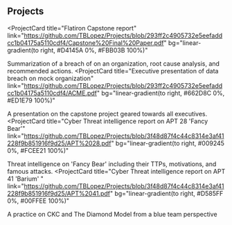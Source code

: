 ## Projects

<ProjectCard
  title="Flatiron Capstone report"
  link="https://github.com/TBLopez/Projects/blob/293ff2c4905732e5eefaddcc1b04175a5110cdf4/Capstone%20Final%20Paper.pdf"
  bg="linear-gradient(to right, #D4145A 0%, #FBB03B 100%)"
>
Summarization of a breach of on an organization, root cause analysis,
and recommended actions.
</ProjectCard>
<ProjectCard
  title="Executive presentation of data breach on mock organization"
  link="https://github.com/TBLopez/Projects/blob/293ff2c4905732e5eefaddcc1b04175a5110cdf4/ACME.pdf"
  bg="linear-gradient(to right, #662D8C 0%, #ED1E79 100%)"
>
  A presentation on the capstone project geared towards all executives.
</ProjectCard>
<ProjectCard
  title="Cyber Threat intelligence report on APT 28 'Fancy Bear'"
  link="https://github.com/TBLopez/Projects/blob/3f48d87f4c44c8314e3af41228f9b851916f9d25/APT%2028.pdf"
  bg="linear-gradient(to right, #009245 0%, #FCEE21 100%)"
>
  Threat intelligence on 'Fancy Bear' including their TTPs, motivations, and famous attacks.
</ProjectCard>
<ProjectCard
  title="Cyber Threat intelligence report on APT 41 'Barium' "
  link="https://github.com/TBLopez/Projects/blob/3f48d87f4c44c8314e3af41228f9b851916f9d25/APT%2041.pdf"
  bg="linear-gradient(to right, #D585FF 0%, #00FFEE 100%)"
>
  A practice on CKC and The Diamond Model from a blue team perspective
</ProjectCard>
